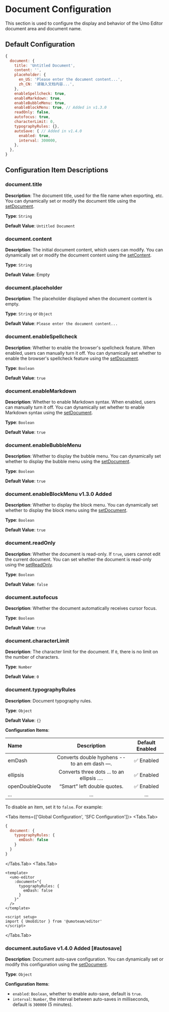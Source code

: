 
# Document Configuration

This section is used to configure the display and behavior of the Umo Editor document area and document name.

## Default Configuration

```js
{
  document: {
    title: 'Untitled Document',
    content: '',
    placeholder: {
      en_US: 'Please enter the document content...',
      zh_CN: '请输入文档内容...',
    },
    enableSpellcheck: true,
    enableMarkdown: true,
    enableBubbleMenu: true,
    enableBlockMenu: true, // Added in v1.3.0
    readOnly: false,
    autofocus: true,
    characterLimit: 0,
    typographyRules: {},
    autoSave: { // Added in v1.4.0
      enabled: true,
      interval: 300000,
    },
  },
}
```

## Configuration Item Descriptions

### document.title

**Description**: The document title, used for the file name when exporting, etc. You can dynamically set or modify the document title using the [setDocument](../methods#setdocument).

**Type**: `String`

**Default Value**: `Untitled Document`

### document.content

**Description**: The initial document content, which users can modify. You can dynamically set or modify the document content using the [setContent](../methods#setcontent).

**Type**: `String`

**Default Value**: Empty

### document.placeholder

**Description**: The placeholder displayed when the document content is empty.

**Type**: `String` or `Object`

**Default Value**: `Please enter the document content...`

### document.enableSpellcheck

**Description**: Whether to enable the browser's spellcheck feature. When enabled, users can manually turn it off. You can dynamically set whether to enable the browser's spellcheck feature using the [setDocument](../methods#setdocument).

**Type**: `Boolean`

**Default Value**: `true`

### document.enableMarkdown

**Description**: Whether to enable Markdown syntax. When enabled, users can manually turn it off. You can dynamically set whether to enable Markdown syntax using the [setDocument](../methods#setdocument).

**Type**: `Boolean`

**Default Value**: `true`

### document.enableBubbleMenu

**Description**: Whether to display the bubble menu. You can dynamically set whether to display the bubble menu using the [setDocument](../methods#setdocument).

**Type**: `Boolean`

**Default Value**: `true`

### document.enableBlockMenu <Badge theme="success">v1.3.0 Added</Badge>

**Description**: Whether to display the block menu. You can dynamically set whether to display the block menu using the [setDocument](../methods#setdocument).

**Type**: `Boolean`

**Default Value**: `true`

### document.readOnly

**Description**: Whether the document is read-only. If `true`, users cannot edit the current document. You can set whether the document is read-only using the [setReadOnly](../methods#setreadonly).

**Type**: `Boolean`

**Default Value**: `false`

### document.autofocus

**Description**: Whether the document automatically receives cursor focus.

**Type**: `Boolean`

**Default Value**: `true`

### document.characterLimit

**Description**: The character limit for the document. If `0`, there is no limit on the number of characters.

**Type**: `Number`

**Default Value**: `0`

### document.typographyRules

**Description**: Document typography rules.

**Type**: `Object`

**Default Value**: `{}`

**Configuration Items**:

| Name | Description | Default Enabled |
| :--- | :---: | :---: |
| emDash | Converts double hyphens -- to an em dash —. | ✅ Enabled |
| ellipsis | Converts three dots ... to an ellipsis …. | ✅ Enabled |
| openDoubleQuote | “Smart” left double quotes. | ✅ Enabled |
| ... | ... | ... |

To disable an item, set it to `false`. For example:

<Tabs items={['Global Configuration', 'SFC Configuration']}>
<Tabs.Tab>
```js
{
  document: {
    typographyRules: {
      emDash: false
    }
  }
}
```
</Tabs.Tab>
<Tabs.Tab>
```vue
<template>
  <umo-editor 
    :document="{
      typographyRules: {
        emDash: false
      }
    }" 
  />
</template>
 
<script setup>
import { UmoEditor } from '@umoteam/editor'
</script>
```
</Tabs.Tab>
</Tabs>

### document.autoSave <Badge theme="success">v1.4.0 Added</Badge> [#autosave]

**Description**: Document auto-save configuration. You can dynamically set or modify this configuration using the [setDocument](/methods#setdocument).

**Type**: `Object`

**Configuration Items**:
- `enabled`: `Boolean`, whether to enable auto-save, default is `true`.
- `interval`: `Number`, the interval between auto-saves in milliseconds, default is `300000` (5 minutes).